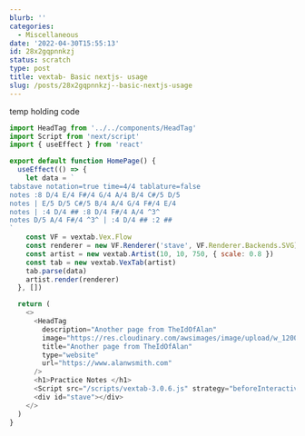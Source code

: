 ```yaml
---
blurb: ''
categories:
  - Miscellaneous
date: '2022-04-30T15:55:13'
id: 28x2gqpnnkzj
status: scratch
type: post
title: vextab- Basic nextjs- usage
slug: /posts/28x2gqpnnkzj--basic-nextjs-usage
---
```


temp holding code

```javascript
import HeadTag from '../../components/HeadTag'
import Script from 'next/script'
import { useEffect } from 'react'

export default function HomePage() {
  useEffect(() => {
    let data = `
tabstave notation=true time=4/4 tablature=false 
notes :8 D/4 E/4 F#/4 G/4 A/4 B/4 C#/5 D/5
notes | E/5 D/5 C#/5 B/4 A/4 G/4 F#/4 E/4 
notes | :4 D/4 ## :8 D/4 F#/4 A/4 ^3^
notes D/5 A/4 F#/4 ^3^ | :4 D/4 ## :2 ## 
`
    const VF = vextab.Vex.Flow
    const renderer = new VF.Renderer('stave', VF.Renderer.Backends.SVG)
    const artist = new vextab.Artist(10, 10, 750, { scale: 0.8 })
    const tab = new vextab.VexTab(artist)
    tab.parse(data)
    artist.render(renderer)
  }, [])

  return (
    <>
      <HeadTag
        description="Another page from TheIdOfAlan"
        image="https://res.cloudinary.com/awsimages/image/upload/w_1200,h_630/c_fit,co_rgb:80bbc8,l_text:Exo%202_66_bold:static-template.alanwsmith.com,w_1080/fl_layer_apply,g_north_west,x_68,y_68/c_fit,co_rgb:80bbc8,l_text:Exo%202_70_bold:alanwsmith.com,w_1000/fl_layer_apply,g_north_west,x_68,y_190/og-images/blank-v4.png"
        title="Another page from TheIdOfAlan"
        type="website"
        url="https://www.alanwsmith.com"
      />
      <h1>Practice Notes </h1>
      <Script src="/scripts/vextab-3.0.6.js" strategy="beforeInteractive" />
      <div id="stave"></div>
    </>
  )
}
```

